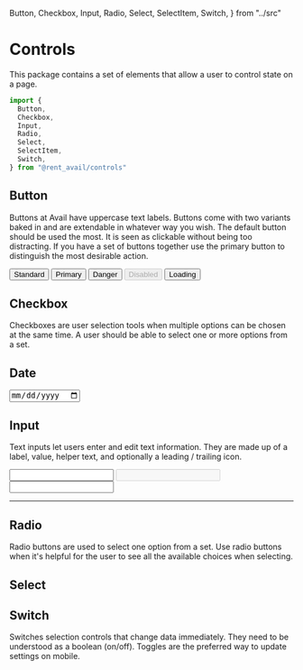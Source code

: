   Button,
  Checkbox,
  Input,
  Radio,
  Select,
  SelectItem,
  Switch,
} from "../src"

<Meta title="Packages / Controls" />

# Controls

This package contains a set of elements that allow a user to control state on a page.

```js
import {
  Button,
  Checkbox,
  Input,
  Radio,
  Select,
  SelectItem,
  Switch,
} from "@rent_avail/controls"
```

## Button

Buttons at Avail have uppercase text labels. Buttons come with two variants baked in and are extendable in whatever way you wish. The default button should be used the most. It is seen as clickable without being too distracting. If you have a set of buttons together use the primary button to distinguish the most desirable action.

<Canvas>
  <Story name="Button">
    <Flex sx={{ gap: 2 }}>
      <Button>Standard</Button>
      <Button variant="primary">Primary</Button>
      <Button variant="danger">Danger</Button>
      <Button disabled>Disabled</Button>
      <Button loading>Loading</Button>
    </Flex>
  </Story>
</Canvas>

<ArgsTable of={Button} />

## Checkbox

Checkboxes are user selection tools when multiple options can be chosen at the same time. A user should be able to select one or more options from a set.

<Canvas>
  <Story name="Checkbox">
    <Flex sx={{ gap: 2 }}>
      <Checkbox />
      <Checkbox defaultChecked />
    </Flex>
  </Story>
</Canvas>

<ArgsTable of={Checkbox} />

## Date

<Canvas>
  <Story name="Date">
    <Container>
      <Box as="section">
        <Input type="date" label="Start Date" />
      </Box>
    </Container>
  </Story>
</Canvas>

## Input

Text inputs let users enter and edit text information. They are made up of a label, value, helper text, and optionally a leading / trailing icon.

<Canvas isColumn>
  <Story name="Input">
    <Input icon={Search} label="Find Your Next Property" />
  </Story>
  <Story name="Input Disabled">
    <Input icon={Search} label="Find Your Next Property" disabled />
  </Story>
  <Story name="Input Error">
    <Input
      icon={Search}
      label="Find Your Next Property"
      error="Property Not Found"
    />
  </Story>
</Canvas>

<ArgsTable of={Input} />

---

## Radio

Radio buttons are used to select one option from a set. Use radio buttons when it's helpful for the user to see all the available choices when selecting.

<Canvas>
  <Story name="Radio">
    <Flex sx={{ gap: 2 }}>
      <Radio />
      <Radio defaultChecked />
    </Flex>
  </Story>
</Canvas>

<ArgsTable of={Radio} />

## Select

<Canvas>
  <Story story={SelectUsage} name="Select" />
</Canvas>

## Switch

Switches selection controls that change data immediately. They need to be understood as a boolean (on/off). Toggles are the preferred way to update settings on mobile.

<Canvas>
  <Story name="Switch">
    <Flex sx={{ gap: 2 }}>
      <Switch />
      <Switch defaultChecked />
    </Flex>
  </Story>
</Canvas>

<ArgsTable of={Switch} />
